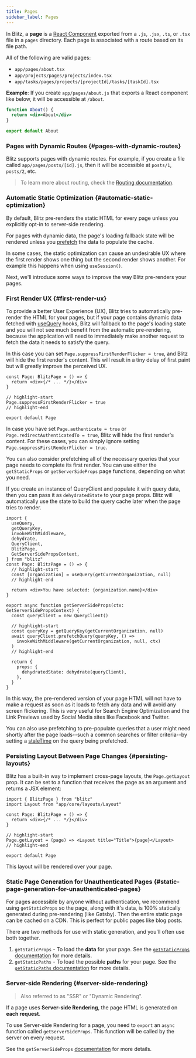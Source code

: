 ```yaml
---
title: Pages
sidebar_label: Pages
---
```


In Blitz, a **page** is a
[React Component](https://reactjs.org/docs/components-and-props.html)
exported from a `.js`, `.jsx`, `.ts`, or `.tsx` file in a `pages`
directory. Each page is associated with a route based on its file path.

All of the following are valid pages:

- `app/pages/about.tsx`
- `app/projects/pages/projects/index.tsx`
- `app/tasks/pages/projects/[projectId]/tasks/[taskId].tsx`

**Example**: If you create `app/pages/about.js` that exports a React
component like below, it will be accessible at `/about`.

```jsx
function About() {
  return <div>About</div>
}

export default About
```

### Pages with Dynamic Routes {#pages-with-dynamic-routes}

Blitz supports pages with dynamic routes. For example, if you create a
file called `app/pages/posts/[id].js`, then it will be accessible at
`posts/1`, `posts/2`, etc.

> To learn more about routing, check the
> [Routing documentation](./routing).

### Automatic Static Optimization {#automatic-static-optimization}

By default, Blitz pre-renders the static HTML for every page unless you
explicitly opt-in to server-side rendering.

For pages with dynamic data, the page's loading fallback state will be
rendered unless you [prefetch](./query-usage#prefetching) the data to
populate the cache.

In some cases, the static optimization can cause an undesirable UX where
the first render shows one thing but the second render shows another. For
example this happens when using `useSession()`.

Next, we'll introduce some ways to improve the way Blitz pre-renders your
pages.

### First Render UX {#first-render-ux}

To provide a better User Experience (UX), Blitz tries to automatically
pre-render the HTML for your pages, but if your page contains dynamic data
fetched with [useQuery](./use-query) hooks, Blitz will fallback to the
page's loading state and you will not see much benefit from the automatic
pre-rendering, because the application will need to immediately make
another request to fetch the data it needs to satisfy the query.

In this case you can set `Page.suppressFirstRenderFlicker = true`, and
Blitz will hide the first render's content. This will result in a tiny
delay of first paint but will greatly improve the perceived UX.

```tsx
const Page: BlitzPage = () => {
  return <div>{/* ... */}</div>
}

// highlight-start
Page.suppressFirstRenderFlicker = true
// highlight-end

export default Page
```

In case you have set `Page.authenticate = true` or
`Page.redirectAuthenticatedTo = true`, Blitz will hide the first render's
content. For these cases, you can simply ignore setting
`Page.suppressFirstRenderFlicker = true`.

You can also consider prefetching all of the necessary queries that your
page needs to complete its first render. You can use either the
`getStaticProps` or `getServerSideProps` page functions, depending on what
you need.

If you create an instance of QueryClient and populate it with query data,
then you can pass it as `dehydratedState` to your page props. Blitz will
automatically use the state to build the query cache later when the page
tries to render.

```tsx
import {
  useQuery,
  getQueryKey,
  invokeWithMiddleware,
  dehydrate,
  QueryClient,
  BlitzPage,
  GetServerSidePropsContext,
} from "blitz"
const Page: BlitzPage = () => {
  // highlight-start
  const [organization] = useQuery(getCurrentOrganization, null)
  // highlight-end

  return <div>You have selected: {organization.name}</div>
}

export async function getServerSideProps(ctx: GetServerSidePropsContext) {
  const queryClient = new QueryClient()

  // highlight-start
  const queryKey = getQueryKey(getCurrentOrganization, null)
  await queryClient.prefetchQuery(queryKey, () =>
    invokeWithMiddleware(getCurrentOrganization, null, ctx)
  )
  // highlight-end

  return {
    props: {
      dehydratedState: dehydrate(queryClient),
    },
  }
}
```

In this way, the pre-rendered version of your page HTML will not have to
make a request as soon as it loads to fetch any data and will avoid any
screen flickering. This is very useful for Search Engine Optimization and
the Link Previews used by Social Media sites like Facebook and Twitter.

You can also use prefetching to pre-populate queries that a user might
need shortly after the page loads--such a common searches or filter
criteria--by setting a [staleTime](./use-query#options) on the query being
prefetched.

### Persisting Layout Between Page Changes {#persisting-layouts}

Blitz has a built-in way to implement cross-page layouts, the
`Page.getLayout` prop. It can be set to a function that receives the page
as an argument and returns a JSX element:

```tsx
import { BlitzPage } from "blitz"
import Layout from "app/core/layouts/Layout"

const Page: BlitzPage = () => {
  return <div>{/* ... */}</div>
}

// highlight-start
Page.getLayout = (page) => <Layout title="Title">{page}</Layout>
// highlight-end

export default Page
```

This layout will be rendered over your page.

### Static Page Generation for Unauthenticated Pages {#static-page-generation-for-unauthenticated-pages}

For pages accessible by anyone without authentication, we recommend using
`getStaticProps` so the page, along with it's data, is 100% statically
generated during pre-rendering (like Gatsby). Then the entire static page
can be cached on a CDN. This is perfect for public pages like blog posts.

There are two methods for use with static generation, and you'll often use
both together.

1. `getStaticProps` - To load the **data** for your page. See the
   [`getStaticProps` documentation](./get-static-props) for more details.
2. `getStaticPaths` - To load the possible **paths** for your page. See
   the [`getStaticPaths` documentation](./get-static-paths) for more
   details.

### Server-side Rendering {#server-side-rendering}

> Also referred to as "SSR" or "Dynamic Rendering".

If a page uses **Server-side Rendering**, the page HTML is generated on
**each request**.

To use Server-side Rendering for a page, you need to `export` an `async`
function called `getServerSideProps`. This function will be called by the
server on every request.

See the `getServerSideProps` [documentation](./get-server-side-props) for
more details.

